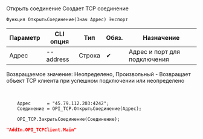 ﻿---
sidebar_position: 1
---


# 
Открыть соединение Создает TCP соединение



`Функция ОткрытьСоединение(Знач Адрес) Экспорт`

  | Параметр | CLI опция | Тип | Обяз. | Назначение |
  |-|-|-|-|-|
  | Адрес | --address | Строка | &#x2714; | Адрес и порт для подключения |

  
  Возвращаемое значение:   Неопределено, Произвольный -  Возвращает объект TCP клиента при успешном подключении или неопределено

<br/>




```bsl title="Пример использования для 1С:Предприятие/OneScript"
    Адрес      = "45.79.112.203:4242";
    Соединение = OPI_TCP.ОткрытьСоединение(Адрес);

    OPI_TCP.ЗакрытьСоединение(Соединение);
```
    



```json title="Результат"
"AddIn.OPI_TCPClient.Main"
```
